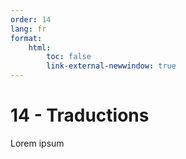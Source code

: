 ```yaml
---
order: 14
lang: fr
format:
    html:
        toc: false
        link-external-newwindow: true
---
```


# 14 - Traductions

Lorem ipsum
